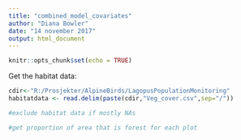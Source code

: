 ```yaml
---
title: "combined_model_covariates"
author: "Diana Bowler"
date: "14 november 2017"
output: html_document
---
```


```r

knitr::opts_chunk$set(echo = TRUE)

```

Get the habitat data:

```r

cdir<-"R:/Prosjekter/AlpineBirds/LagopusPopulationMonitoring"
habitatdata <- read.delim(paste(cdir,"Veg_cover.csv",sep="/"))

#exclude habitat data if mostly NAs

#get proportion of area that is forest for each plot


```


